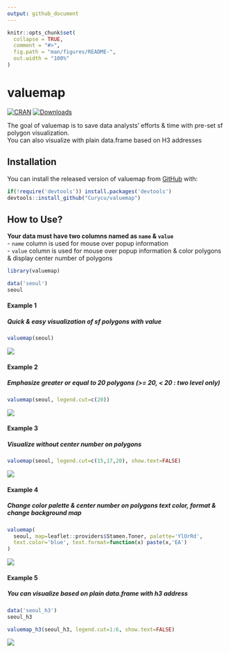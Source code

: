 ```yaml
---
output: github_document
---
```


<!-- README.md is generated from README.Rmd. Please edit that file -->

```r
knitr::opts_chunk$set(
  collapse = TRUE,
  comment = "#>",
  fig.path = "man/figures/README-",
  out.width = "100%"
)
```

# valuemap

<!-- badges: start -->
[![CRAN](https://www.r-pkg.org/badges/version/valuemap)](https://cran.r-project.org/package=valuemap)
[![Downloads](https://cranlogs.r-pkg.org/badges/grand-total/valuemap)](https://www.r-pkg.org/pkg/valuemap)
<!-- badges: end -->

The goal of valuemap is to save data analysts' efforts & time with pre-set sf polygon visualization.  
You can also visualize with plain data.frame based on H3 addresses  

## Installation

You can install the released version of valuemap from [GitHub](https://github.com/) with:

```r
if(!require('devtools')) install.packages('devtools')
devtools::install_github("Curycu/valuemap")
```
## How to Use?

**Your data must have two columns named as `name` & `value`**  
  - `name` column is used for mouse over popup information  
  - `value` column is used for mouse over popup information & color polygons & display center number of polygons  
  
```r
library(valuemap)

data('seoul')
seoul
```

#### Example 1
##### Quick & easy visualization of sf polygons with value  
```r
valuemap(seoul)
```
![](example_1.PNG)

#### Example 2
##### Emphasize greater or equal to 20 polygons (>= 20, < 20 : two level only)  
```r
valuemap(seoul, legend.cut=c(20))
```
![](example_2.PNG)

#### Example 3
##### Visualize without center number on polygons  
```r
valuemap(seoul, legend.cut=c(15,17,20), show.text=FALSE)
```
![](example_3.PNG)

#### Example 4
##### Change color palette & center number on polygons text color, format & change background map  
```r
valuemap(
  seoul, map=leaflet::providers$Stamen.Toner, palette='YlOrRd',
  text.color='blue', text.format=function(x) paste(x,'EA')
)
```
![](example_4.PNG)
 
#### Example 5
##### You can visualize based on plain data.frame with h3 address 
```r
data('seoul_h3')
seoul_h3
```
```r
valuemap_h3(seoul_h3, legend.cut=1:6, show.text=FALSE)
```
![](example_5.PNG)
